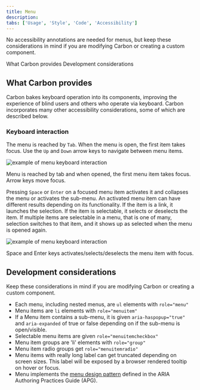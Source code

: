 ```yaml
---
title: Menu
description:
tabs: ['Usage', 'Style', 'Code', 'Accessibility']
---
```



<PageDescription>

No accessibility annotations are needed for menus, but keep these considerations
in mind if you are modifying Carbon or creating a custom component.

</PageDescription>

<AnchorLinks>

<AnchorLink>What Carbon provides</AnchorLink>
<AnchorLink>Development considerations</AnchorLink>

</AnchorLinks>

## What Carbon provides

Carbon bakes keyboard operation into its components, improving the experience of
blind users and others who operate via keyboard. Carbon incorporates many other
accessibility considerations, some of which are described below.

### Keyboard interaction

The menu is reached by `Tab`. When the menu is open, the first item takes focus.
Use the `Up` and `Down` arrow keys to navigate between menu items.

<Row>

<Column colLg={8}>

![example of menu keyboard interaction](images/accessibility-menu-1.png)

<Caption>
  Menu is reached by tab and when opened, the first menu item takes focus. Arrow
  keys move focus.
</Caption>

</Column>
</Row>

Pressing `Space` or `Enter` on a focused menu item activates it and collapses
the menu or activates the sub-menu. An activated menu item can have different
results depending on its functionality. If the item is a link, it launches the
selection. If the item is selectable, it selects or deselects the item. If
multiple items are selectable in a menu, that is one of many, selection switches
to that item, and it shows up as selected when the menu is opened again.

<Row>
<Column colLg={8}>

![example of menu keyboard interaction](images/accessibility-menu-2.png)

<Caption>
  Space and Enter keys activates/selects/deselects the menu item with focus.
</Caption>

</Column>
</Row>

## Development considerations

Keep these considerations in mind if you are modifying Carbon or creating a
custom component.

- Each menu, including nested menus, are `ul` elements with `role="menu"`
- Menu items are `li` elements with `role="menuitem"`
- If a Menu item contains a sub-menu, it is given `aria-haspopup="true"` and
  `aria-expanded` of true or false depending on if the sub-menu is open/visible.
- Selectable menu items are given `role="menuitemcheckbox"`
- Menu item groups are 'li' elements with `role="group"`
- Menu item radio groups get `role="menuitemradio"`
- Menu items with really long label can get truncated depending on screen sizes.
  This label will be exposed by a browser rendered tooltip on hover or focus.
- Menu implements the
  [menu design pattern](https://www.w3.org/WAI/ARIA/apg/patterns/menubar/)
  defined in the ARIA Authoring Practices Guide (APG).

<A11yStatus layout="table" components="Menu" />
